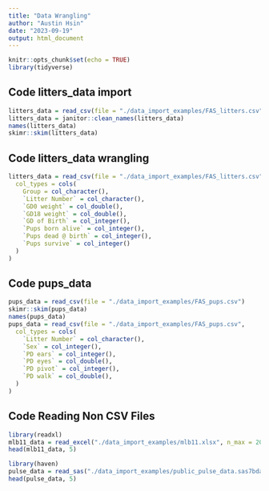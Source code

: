 ---
title: "Data Wrangling"
author: "Austin Hsin"
date: "2023-09-19"
output: html_document
---

```{r setup, echo = FALSE, include = FALSE}
knitr::opts_chunk$set(echo = TRUE)
library(tidyverse)
```

## Code litters_data import

```{r litters_data import}
litters_data = read_csv(file = "./data_import_examples/FAS_litters.csv")
litters_data = janitor::clean_names(litters_data)
names(litters_data)
skimr::skim(litters_data)
```

## Code litters_data wrangling

```{r litters_data clean}
litters_data = read_csv(file = "./data_import_examples/FAS_litters.csv",
  col_types = cols(
    Group = col_character(),
    `Litter Number` = col_character(),
    `GD0 weight` = col_double(),
    `GD18 weight` = col_double(),
    `GD of Birth` = col_integer(),
    `Pups born alive` = col_integer(),
    `Pups dead @ birth` = col_integer(),
    `Pups survive` = col_integer()
  )
)

```

## Code pups_data

```{r pups}
pups_data = read_csv(file = "./data_import_examples/FAS_pups.csv")
skimr::skim(pups_data)
names(pups_data)
pups_data = read_csv(file = "./data_import_examples/FAS_pups.csv",
  col_types = cols(
    `Litter Number` = col_character(),
    `Sex` = col_integer(),
    `PD ears` = col_integer(),
    `PD eyes` = col_double(),
    `PD pivot` = col_integer(),
    `PD walk` = col_double(),
  )
)
```

## Code Reading Non CSV Files

```{r Non CSV - xlsx + sas}
library(readxl)
mlb11_data = read_excel("./data_import_examples/mlb11.xlsx", n_max = 20)
head(mlb11_data, 5)

library(haven)
pulse_data = read_sas("./data_import_examples/public_pulse_data.sas7bdat")
head(pulse_data, 5)
```